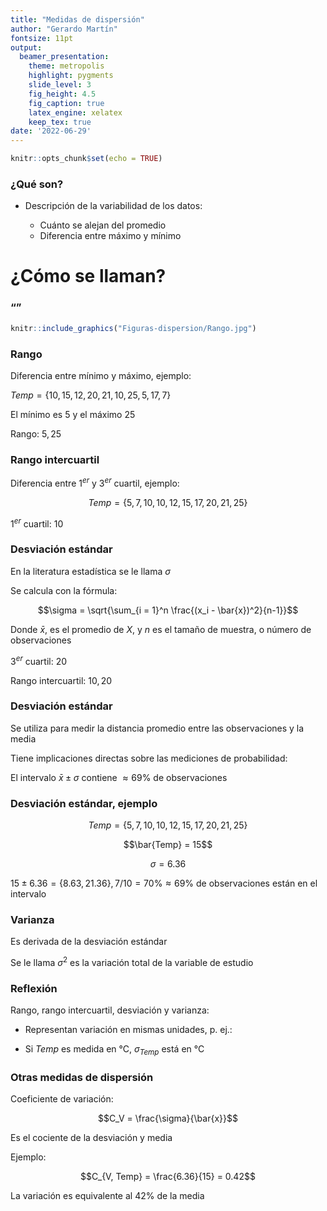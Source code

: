 ```yaml
---
title: "Medidas de dispersión"
author: "Gerardo Martín"
fontsize: 11pt
output:
  beamer_presentation:
    theme: metropolis
    highlight: pygments
    slide_level: 3
    fig_height: 4.5
    fig_caption: true
    latex_engine: xelatex
    keep_tex: true
date: '2022-06-29'
---
```


```r
knitr::opts_chunk$set(echo = TRUE)
```

### ¿Qué son?

- Descripción de la variabilidad de los datos:

    - Cuánto se alejan del promedio
    - Diferencia entre máximo y mínimo

# ¿Cómo se llaman?

### ""

```r
knitr::include_graphics("Figuras-dispersion/Rango.jpg")
```

### Rango

Diferencia entre mínimo y máximo, ejemplo:

$Temp = \{10, 15, 12, 20, 21, 10, 25, 5, 17, 7\}$

El mínimo es $5$ y el máximo $25$

Rango: $5, 25$

### Rango intercuartil

Diferencia entre $1^{er}$ y $3^{er}$ cuartil, ejemplo:

$$Temp = \{5, 7, 10, 10, 12, 15, 17, 20, 21, 25\}$$

$1^{er}$ cuartil: 10

### Desviación estándar

En la literatura estadística se le llama $\sigma$

Se calcula con la fórmula:

$$\sigma = \sqrt{\sum_{i = 1}^n \frac{(x_i - \bar{x})^2}{n-1}}$$

Donde $\bar{x}$, es el promedio de $X$, y $n$ es el tamaño de muestra, o número de observaciones

$3^{er}$ cuartil: 20

Rango intercuartil: $10, 20$

### Desviación estándar

Se utiliza para medir la distancia promedio entre las observaciones y la media

Tiene implicaciones directas sobre las mediciones de probabilidad:


El intervalo $\bar{x} \pm \sigma$ contiene $\approx 69 \%$ de observaciones

### Desviación estándar, ejemplo

$$Temp = \{5, 7, 10, 10, 12, 15, 17, 20, 21, 25\}$$

$$\bar{Temp} = 15$$

$$\sigma = 6.36$$

$15 \pm 6.36 = \{8.63, 21.36\}, 7/10= 70\% \approx 69 \%$ de observaciones están en el intervalo

### Varianza

Es derivada de la desviación estándar

Se le llama $\sigma^2$ es la variación total de la variable de estudio

### Reflexión

Rango, rango intercuartil, desviación y varianza:

- Representan variación en mismas unidades, p. ej.:

- Si $Temp$ es medida en $°\mathrm{C}$, $\sigma_{Temp}$ está en $°\mathrm{C}$

### Otras medidas de dispersión

Coeficiente de variación:

$$C_V = \frac{\sigma}{\bar{x}}$$

Es el cociente de la desviación y media

Ejemplo:

$$C_{V, Temp} = \frac{6.36}{15} = 0.42$$

La variación es equivalente al $42 \%$ de la media
